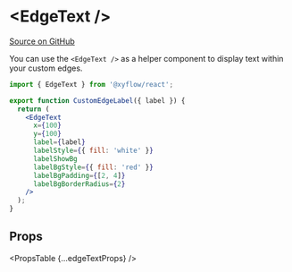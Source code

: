 
# &lt;EdgeText />

[Source on GitHub](https://github.com/wbkd/react-flow/blob/f919cb152dd5a92ec3b4d7e4568ffe099bc2af39/packages/react/src/components/Edges/EdgeText.tsx#L7)

You can use the `<EdgeText />` as a helper component to display text within your
custom edges.

```jsx
import { EdgeText } from '@xyflow/react';

export function CustomEdgeLabel({ label }) {
  return (
    <EdgeText
      x={100}
      y={100}
      label={label}
      labelStyle={{ fill: 'white' }}
      labelShowBg
      labelBgStyle={{ fill: 'red' }}
      labelBgPadding={[2, 4]}
      labelBgBorderRadius={2}
    />
  );
}
```

## Props

<PropsTable {...edgeTextProps} />
